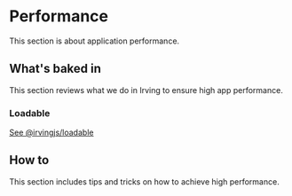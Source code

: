 <Meta title="Features|Performance" />

# Performance
This section is about application performance.

## What's baked in
This section reviews what we do in Irving to ensure high app performance.

### Loadable
[See @irvingjs/loadable](?path=/docs/packages-loadable--page)

## How to
This section includes tips and tricks on how to achieve high performance.